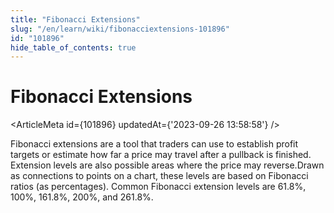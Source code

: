 ```yaml
---
title: "Fibonacci Extensions"
slug: "/en/learn/wiki/fibonacciextensions-101896"
id: "101896"
hide_table_of_contents: true
---
```



# Fibonacci Extensions

<ArticleMeta id={101896} updatedAt={'2023-09-26 13:58:58'} />
<div className='border-solid border-b border-t-0 my-4 border-[var(--ifm-color-gray-300)]' />

Fibonacci extensions are a tool that traders can use to establish profit targets or estimate how far a price may travel after a pullback is finished. Extension levels are also possible areas where the price may reverse.Drawn as connections to points on a chart, these levels are based on Fibonacci ratios (as percentages). Common Fibonacci extension levels are 61.8%, 100%, 161.8%, 200%, and 261.8%.
